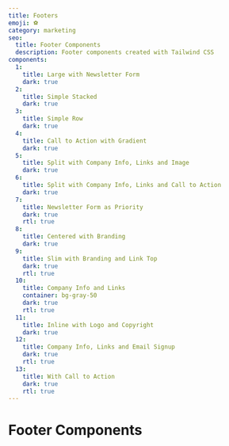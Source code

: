 ```yaml
---
title: Footers
emoji: ⚽️
category: marketing
seo:
  title: Footer Components
  description: Footer components created with Tailwind CSS
components:
  1:
    title: Large with Newsletter Form
    dark: true
  2:
    title: Simple Stacked
    dark: true
  3:
    title: Simple Row
    dark: true
  4:
    title: Call to Action with Gradient
    dark: true
  5:
    title: Split with Company Info, Links and Image
    dark: true
  6:
    title: Split with Company Info, Links and Call to Action
    dark: true
  7:
    title: Newsletter Form as Priority
    dark: true
    rtl: true
  8:
    title: Centered with Branding
    dark: true
  9:
    title: Slim with Branding and Link Top
    dark: true
    rtl: true
  10:
    title: Company Info and Links
    container: bg-gray-50
    dark: true
    rtl: true
  11:
    title: Inline with Logo and Copyright
    dark: true
  12:
    title: Company Info, Links and Email Signup
    dark: true
    rtl: true
  13:
    title: With Call to Action
    dark: true
    rtl: true
---
```


# Footer Components

<List
  componentsData={componentsArray}
  componentContainer={componentContainer}
/>
